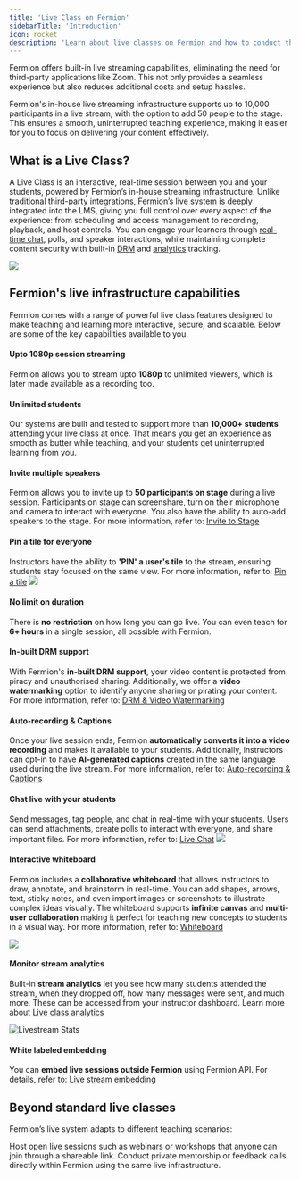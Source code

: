 ```yaml
---
title: 'Live Class on Fermion'
sidebarTitle: 'Introduction'
icon: rocket
description: 'Learn about live classes on Fermion and how to conduct them properly'
---
```


Fermion offers built-in live streaming capabilities, eliminating the need for third-party applications like Zoom. This not only provides a seamless experience but also reduces additional costs and setup hassles.

Fermion's in-house live streaming infrastructure supports up to 10,000 participants in a live stream, with the option to add 50 people to the stage. This ensures a smooth, uninterrupted teaching experience, making it easier for you to focus on delivering your content effectively.

## What is a Live Class?

A Live Class is an interactive, real-time session between you and your students, powered by Fermion’s in-house streaming infrastructure.
Unlike traditional third-party integrations, Fermion’s live system is deeply integrated into the LMS, giving you full control over every aspect of the experience: from scheduling and access management to recording, playback, and host controls. You can engage your learners through [real-time chat](/live-classes/live-chat), polls, and speaker interactions, while maintaining complete content security with built-in [DRM](/live-classes/drm-and-watermarking) and [analytics](/live-classes/livestream-analytics) tracking.

![](https://67d6ad5ef66ee0901532fd2f.storage.fermion.app/public-uncached/object-store-public-files/uploads/23-10-2025/chrome_B4hlvGs6Z1.tjummi.png)

## Fermion's live infrastructure capabilities

Fermion comes with a range of powerful live class features designed to make teaching and learning more interactive, secure, and scalable. Below are some of the key capabilities available to you.

#### Upto 1080p session streaming

Fermion allows you to stream upto **1080p** to unlimited viewers, which is later made available as a recording too.

#### Unlimited students

Our systems are built and tested to support more than **10,000+ students** attending your live class at once. That means you get an experience as smooth as butter while teaching, and your students get uninterrupted learning from you.

#### Invite multiple speakers

Fermion allows you to invite up to **50 participants on stage** during a live session. Participants on stage can screenshare, turn on their microphone and camera to interact with everyone. You also have the ability to auto-add speakers to the stage. For more information, refer to: [Invite to Stage](/live-classes/invite-to-stage)

#### Pin a tile for everyone

Instructors have the ability to **'PIN' a user's tile** to the stream, ensuring students stay focused on the same view. For more information, refer to: [Pin a tile](/live-classes/pin-a-tile)
![](https://67d6ad5ef66ee0901532fd2f.storage.fermion.app/public-uncached/object-store-public-files/uploads/23-10-2025/chrome_S7g4noVI5X.cyjxqq.png)

#### No limit on duration

There is **no restriction** on how long you can go live. You can even teach for **6+ hours** in a single session, all possible with Fermion.

#### In-built DRM support

With Fermion's **in-built DRM support**, your video content is protected from piracy and unauthorised sharing. Additionally, we offer a **video watermarking** option to identify anyone sharing or pirating your content. For more information, refer to: [DRM & Video Watermarking](/live-classes/drm-and-watermarking)

#### Auto-recording & Captions

Once your live session ends, Fermion **automatically converts it into a video recording** and makes it available to your students. Additionally, instructors can opt-in to have **AI-generated captions** created in the same language used during the live stream. For more information, refer to: [Auto-recording & Captions](/live-classes/recording-and-captions)

#### Chat live with your students

Send messages, tag people, and chat in real-time with your students. Users can send attachments, create polls to interact with everyone, and share important files. For more information, refer to: [Live Chat](/live-classes/live-chat)
![](https://67d6ad5ef66ee0901532fd2f.storage.fermion.app/public-uncached/object-store-public-files/uploads/23-10-2025/chrome_N6UDGIOu5N.dddtbl.png)

#### Interactive whiteboard

Fermion includes a **collaborative whiteboard** that allows instructors to draw, annotate, and brainstorm in real-time. You can add shapes, arrows, text, sticky notes, and even import images or screenshots to illustrate complex ideas visually. The whiteboard supports **infinite canvas** and **multi-user collaboration** making it perfect for teaching new concepts to students in a visual way.
For more information, refer to: [Whiteboard](/live-classes/whiteboard)

![](https://67d6ad5ef66ee0901532fd2f.storage.fermion.app/public-uncached/object-store-public-files/uploads/16-10-2025/chrome_ViUZlzq4ic.lfwgsj.png)

#### Monitor stream analytics

Built-in **stream analytics** let you see how many students attended the stream, when they dropped off, how many messages were sent, and much more. These can be accessed from your instructor dashboard. Learn more about [Live class analytics](/live-classes/livestream-analytics)

![Livestream Stats](https://67d6ad5ef66ee0901532fd2f.storage.fermion.app/public-uncached/object-store-public-files/uploads/10-10-2025/chrome_6WVsGnfPeF.wzjvcj.png)

#### White labeled embedding

You can **embed live sessions outside Fermion** using Fermion API. For details, refer to: [Live stream embedding](/live-classes/embed-live-session)

## Beyond standard live classes

Fermion’s live system adapts to different teaching scenarios:

<Columns cols={2}>
  <Card title="Public Events" href="/live-classes/public-event">
    Host open live sessions such as webinars or workshops that anyone can join through a shareable link.
  </Card>

  <Card title="1:1 Sessions" href="/live-classes/one-one-calls">
    Conduct private mentorship or feedback calls directly within Fermion using the same live infrastructure.
  </Card>
</Columns>
